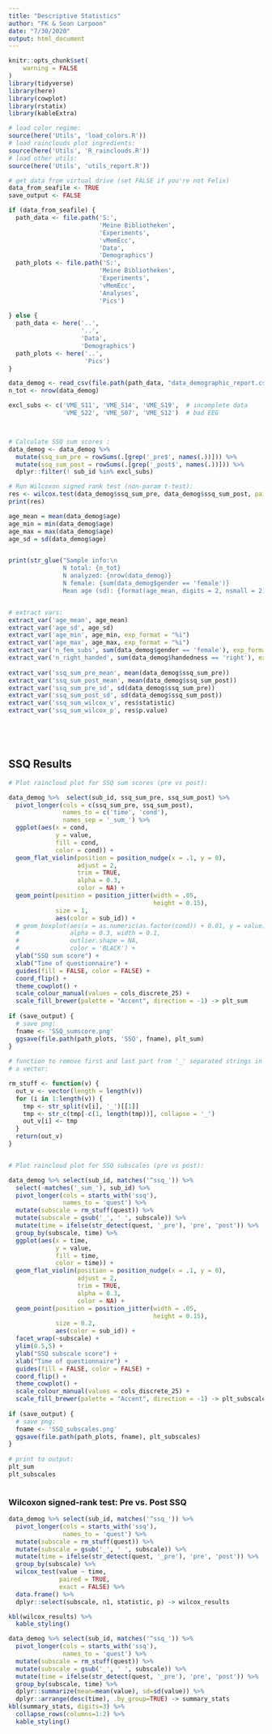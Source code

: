 ```yaml
---
title: "Descriptive Statistics"
author: "FK & Sean Larpoon"
date: "7/30/2020"
output: html_document
---
```


```r
knitr::opts_chunk$set(
	warning = FALSE
)
library(tidyverse)
library(here)
library(cowplot)
library(rstatix)
library(kableExtra)

# load color regime:
source(here('Utils', 'load_colors.R'))
# load rainclouds plot ingredients:
source(here('Utils', 'R_rainclouds.R'))
# load other utils:
source(here('Utils', 'utils_report.R'))

# get data from virtual drive (set FALSE if you're not Felix)
data_from_seafile <- TRUE
save_output <- FALSE

if (data_from_seafile) {
  path_data <- file.path('S:', 
                         'Meine Bibliotheken', 
                         'Experiments', 
                         'vMemEcc', 
                         'Data',  
                         'Demographics')
  path_plots <- file.path('S:', 
                         'Meine Bibliotheken', 
                         'Experiments', 
                         'vMemEcc',
                         'Analyses',
                         'Pics')
  
} else {
  path_data <- here('..', 
                    '..', 
                    'Data', 
                    'Demographics')
  path_plots <- here('..',
                     'Pics')
}


```

```r

data_demog <- read_csv(file.path(path_data, "data_demographic_report.csv"))
n_tot <- nrow(data_demog)

excl_subs <- c('VME_S11', 'VME_S14', 'VME_S19',  # incomplete data
               'VME_S22', 'VME_S07', 'VME_S12')  # bad EEG



# Calculate SSQ sum scores :
data_demog <- data_demog %>%  
  mutate(ssq_sum_pre = rowSums(.[grep('_pre$', names(.))])) %>% 
  mutate(ssq_sum_post = rowSums(.[grep('_post$', names(.))])) %>% 
  dplyr::filter(! sub_id %in% excl_subs)

# Run Wilcoxon signed rank test (non-param t-test):
res <- wilcox.test(data_demog$ssq_sum_pre, data_demog$ssq_sum_post, paired = TRUE)
print(res)

age_mean = mean(data_demog$age)
age_min = min(data_demog$age)
age_max = max(data_demog$age)
age_sd = sd(data_demog$age)


print(str_glue("Sample info:\n
               N total: {n_tot}
               N analyzed: {nrow(data_demog)}
               N female: {sum(data_demog$gender == 'female')}
               Mean age (sd): {format(age_mean, digits = 2, nsmall = 2)} ({format(age_sd, nsmall = 2, digits = 2)})"))


# extract vars:
extract_var('age_mean', age_mean)
extract_var('age_sd', age_sd)
extract_var('age_min', age_min, exp_format = "%i")
extract_var('age_max', age_max, exp_format = "%i")
extract_var('n_fem_subs', sum(data_demog$gender == 'female'), exp_format = "%i")
extract_var('n_right_handed', sum(data_demog$handedness == 'right'), exp_format = "%i")
 
extract_var('ssq_sum_pre_mean', mean(data_demog$ssq_sum_pre))
extract_var('ssq_sum_post_mean', mean(data_demog$ssq_sum_post))
extract_var('ssq_sum_pre_sd', sd(data_demog$ssq_sum_pre))
extract_var('ssq_sum_post_sd', sd(data_demog$ssq_sum_post))
extract_var('ssq_sum_wilcox_v', res$statistic)
extract_var('ssq_sum_wilcox_p', res$p.value)






```

## SSQ Results 

```r

# Plot raincloud plot for SSQ sum scores (pre vs post):

data_demog %>%  select(sub_id, ssq_sum_pre, ssq_sum_post) %>% 
  pivot_longer(cols = c(ssq_sum_pre, ssq_sum_post), 
               names_to = c('time', 'cond'), 
               names_sep = '_sum_') %>%
  ggplot(aes(x = cond, 
             y = value, 
             fill = cond, 
             color = cond)) + 
  geom_flat_violin(position = position_nudge(x = .1, y = 0), 
                   adjust = 2, 
                   trim = TRUE, 
                   alpha = 0.3, 
                   color = NA) + 
  geom_point(position = position_jitter(width = .05, 
                                        height = 0.15), 
             size = 1, 
             aes(color = sub_id)) + 
  # geom_boxplot(aes(x = as.numeric(as.factor(cond)) + 0.01, y = value), 
  #              alpha = 0.3, width = 0.1, 
  #              outlier.shape = NA, 
  #              color = 'BLACK') + 
  ylab("SSQ sum score") +
  xlab("Time of questionnaire") + 
  guides(fill = FALSE, color = FALSE) +
  coord_flip() + 
  theme_cowplot() + 
  scale_colour_manual(values = cols_discrete_25) + 
  scale_fill_brewer(palette = "Accent", direction = -1) -> plt_sum
 
if (save_output) {
  # save png: 
  fname <- 'SSQ_sumscore.png'
  ggsave(file.path(path_plots, 'SSQ', fname), plt_sum)
}
 
# function to remove first and last part from '_' separated strings in 
# a vector:

rm_stuff <- function(v) {
  out_v <- vector(length = length(v))
  for (i in 1:length(v)) {
    tmp <- str_split(v[i], '_')[[1]]
    tmp <- str_c(tmp[-c(1, length(tmp))], collapse = '_')
    out_v[i] <- tmp
  }
  return(out_v)
}


# Plot raincloud plot for SSQ subscales (pre vs post):

data_demog %>% select(sub_id, matches('^ssq_')) %>% 
  select(-matches('_sum_'), sub_id) %>% 
  pivot_longer(cols = starts_with('ssq'), 
               names_to = 'quest') %>% 
  mutate(subscale = rm_stuff(quest)) %>% 
  mutate(subscale = gsub('_', ' ', subscale)) %>% 
  mutate(time = ifelse(str_detect(quest, '_pre'), 'pre', 'post')) %>% 
  group_by(subscale, time) %>% 
  ggplot(aes(x = time, 
             y = value, 
             fill = time, 
             color = time)) + 
  geom_flat_violin(position = position_nudge(x = .1, y = 0), 
                   adjust = 2, 
                   trim = TRUE, 
                   alpha = 0.3, 
                   color = NA) + 
  geom_point(position = position_jitter(width = .05, 
                                        height = 0.15), 
             size = 0.2, 
             aes(color = sub_id)) + 
  facet_wrap(~subscale) + 
  ylim(0.5,5) +
  ylab("SSQ subscale score") +
  xlab("Time of questionnaire") + 
  guides(fill = FALSE, color = FALSE) +
  coord_flip() + 
  theme_cowplot() + 
  scale_colour_manual(values = cols_discrete_25) + 
  scale_fill_brewer(palette = "Accent", direction = -1) -> plt_subscales
  
if (save_output) {
  # save png: 
  fname <- 'SSQ_subscales.png'
  ggsave(file.path(path_plots, fname), plt_subscales)
}
  
# print to output:
plt_sum
plt_subscales



```


### Wilcoxon signed-rank test: Pre vs. Post SSQ 

```r

data_demog %>% select(sub_id, matches('^ssq_')) %>% 
  pivot_longer(cols = starts_with('ssq'), 
               names_to = 'quest') %>% 
  mutate(subscale = rm_stuff(quest)) %>% 
  mutate(subscale = gsub('_', ' ', subscale)) %>% 
  mutate(time = ifelse(str_detect(quest, '_pre'), 'pre', 'post')) %>% 
  group_by(subscale) %>% 
  wilcox_test(value ~ time, 
              paired = TRUE, 
              exact = FALSE) %>%
  data.frame() %>% 
  dplyr::select(subscale, n1, statistic, p) -> wilcox_results

kbl(wilcox_results) %>% 
  kable_styling()

data_demog %>% select(sub_id, matches('^ssq_')) %>% 
  pivot_longer(cols = starts_with('ssq'), 
               names_to = 'quest') %>% 
  mutate(subscale = rm_stuff(quest)) %>% 
  mutate(subscale = gsub('_', ' ', subscale)) %>% 
  mutate(time = ifelse(str_detect(quest, '_pre'), 'pre', 'post')) %>% 
  group_by(subscale, time) %>% 
  dplyr::summarize(mean=mean(value), sd=sd(value)) %>% 
  dplyr::arrange(desc(time), .by_group=TRUE) -> summary_stats
kbl(summary_stats, digits=3) %>% 
  collapse_rows(columns=1:2) %>%
  kable_styling()


```


